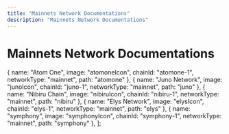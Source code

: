 ```yaml
---
title: "Mainnets Network Documentations"
description: "Mainnets Network Documentations"
---
```


# Mainnets Network Documentations

  {
    name: "Atom One",
    image: "atomoneIcon",
    chainId: "atomone-1",
    networkType: "mainnet",
    path: "atomone"
  },
  {
    name: "Juno Network",
    image: "junoIcon",
    chainId: "juno-1",
    networkType: "mainnet",
    path: "juno"
  },
  {
    name: "Nibiru Chain",
    image: "nibiruIcon",
    chainId: "nibiru-1",
    networkType: "mainnet",
    path: "nibiru"
  },
  {
    name: "Elys Network",
    image: "elysIcon",
    chainId: "elys-1",
    networkType: "mainnet",
    path: "elys"
  },
  {
    name: "symphony",
    image: "symphonyIcon",
    chainId: "symphony-1",
    networkType: "mainnet",
    path: "symphony"
  },
];

<NetworkGrid networks={networks} />